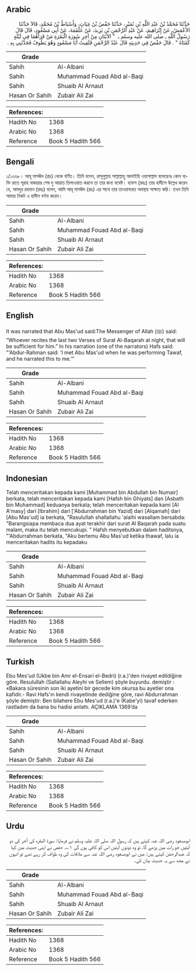 ## Arabic


<div dir="rtl" lang="ar" style={{fontSize:'larger',backgroundColor:'#f8f9fa',padding:20}}>
حَدَّثَنَا مُحَمَّدُ بْنُ عَبْدِ اللَّهِ بْنِ نُمَيْرٍ، حَدَّثَنَا حَفْصُ بْنُ غِيَاثٍ، وَأَسْبَاطُ بْنُ مُحَمَّدٍ، قَالاَ حَدَّثَنَا الأَعْمَشُ، عَنْ إِبْرَاهِيمَ، عَنْ عَبْدِ الرَّحْمَنِ بْنِ يَزِيدَ، عَنْ عَلْقَمَةَ، عَنْ أَبِي مَسْعُودٍ، قَالَ قَالَ رَسُولُ اللَّهِ ـ صلى الله عليه وسلم ـ ‏ "‏ الآيَتَانِ مِنْ آخِرِ سُورَةِ الْبَقَرَةِ مَنْ قَرَأَهُمَا فِي لَيْلَةٍ كَفَتَاهُ ‏"‏ ‏.‏ قَالَ حَفْصٌ فِي حَدِيثِهِ قَالَ عَبْدُ الرَّحْمَنِ فَلَقِيتُ أَبَا مَسْعُودٍ وَهُوَ يَطُوفُ فَحَدَّثَنِي بِهِ ‏.‏
</div>
<div style={{backgroundColor:'#f8f9fa',padding:20, marginBottom: 10}}><table> <thead> <tr> <th>Grade</th> <th></th> </tr> </thead> <tbody> <tr><td>Sahih</td><td>Al-Albani</td></tr><tr><td>Sahih</td><td>Muhammad Fouad Abd al-Baqi</td></tr><tr><td>Sahih</td><td>Shuaib Al Arnaut</td></tr><tr><td>Hasan Or Sahih</td><td>Zubair Ali Zai</td></tr></tbody></table><table> <thead> <tr> <th>References:</th> <th></th> </tr> </thead> <tbody><tr><td>Hadith No</td><td>1368</td></tr><tr><td>Arabic No</td><td>1368</td></tr><tr><td>Reference</td><td>Book 5 Hadith 566</td></tr></tbody></table></div>

## Bengali


<div dir="ltr" lang="bn" style={{fontSize:'larger',backgroundColor:'#f8f9fa',padding:20}}>
১/১৩৬৮। আবূ মাসঊদ (রাঃ) থেকে বর্ণিত। তিনি বলেন, রাসূলুল্লাহ সাল্লাল্লাহু আলাইহি ওয়াসাল্লাম বলেছেনঃ কোন ব্যক্তি রাতে সূরাহ বাকারার শেষ দু আয়াত তিলাওয়াত করলে তা তার জন্য যথেষ্ট। হাফস (রহঃ) তার হাদীসে উল্লেখ করেন যে, আবদুর রহমান (রহঃ) বলেন, আমি আবূ মাসঊদ (রাঃ) এর সাথে তার তাওয়াফরত অবস্থায় সাক্ষাত করি। তখন তিনি আমার নিকট এ হাদীস বর্ণনা করেন।
</div>
<div style={{backgroundColor:'#f8f9fa',padding:20, marginBottom: 10}}><table> <thead> <tr> <th>Grade</th> <th></th> </tr> </thead> <tbody> <tr><td>Sahih</td><td>Al-Albani</td></tr><tr><td>Sahih</td><td>Muhammad Fouad Abd al-Baqi</td></tr><tr><td>Sahih</td><td>Shuaib Al Arnaut</td></tr><tr><td>Hasan Or Sahih</td><td>Zubair Ali Zai</td></tr></tbody></table><table> <thead> <tr> <th>References:</th> <th></th> </tr> </thead> <tbody><tr><td>Hadith No</td><td>1368</td></tr><tr><td>Arabic No</td><td>1368</td></tr><tr><td>Reference</td><td>Book 5 Hadith 566</td></tr></tbody></table></div>

## English


<div dir="ltr" lang="en" style={{fontSize:'larger',backgroundColor:'#f8f9fa',padding:20}}>
It was narrated that Abu Mas'ud said:The Messenger of Allah (ﷺ) said: “Whoever recites the last two Verses of Surat Al-Baqarah at night, that will be sufficient for him.” In his narration (one of the narrators) Hafs said: “'Abdur-Rahman said: ‘I met Abu Mas'ud when he was performing Tawaf, and he narrated this to me.’”
</div>
<div style={{backgroundColor:'#f8f9fa',padding:20, marginBottom: 10}}><table> <thead> <tr> <th>Grade</th> <th></th> </tr> </thead> <tbody> <tr><td>Sahih</td><td>Al-Albani</td></tr><tr><td>Sahih</td><td>Muhammad Fouad Abd al-Baqi</td></tr><tr><td>Sahih</td><td>Shuaib Al Arnaut</td></tr><tr><td>Hasan Or Sahih</td><td>Zubair Ali Zai</td></tr></tbody></table><table> <thead> <tr> <th>References:</th> <th></th> </tr> </thead> <tbody><tr><td>Hadith No</td><td>1368</td></tr><tr><td>Arabic No</td><td>1368</td></tr><tr><td>Reference</td><td>Book 5 Hadith 566</td></tr></tbody></table></div>

## Indonesian


<div dir="ltr" lang="id" style={{fontSize:'larger',backgroundColor:'#f8f9fa',padding:20}}>
Telah menceritakan kepada kami [Muhammad bin Abdullah bin Numair] berkata, telah menceritakan kepada kami [Hafsh bin Ghiyats] dan [Asbath bin Muhammad] keduanya berkata; telah menceritakan kepada kami [Al A'masy] dari [Ibrahim] dari ['Abdurrahman bin Yazid] dari [Alqamah] dari [Abu Mas'ud] ia berkata, "Rasulullah shallallahu 'alaihi wasallam bersabda: "Barangsiapa membaca dua ayat terakhir dari surat Al Baqarah pada suatu malam, maka itu telah mencukupi. " Hafsh menyebutkan dalam haditsnya, "'Abdurrahman berkata, "Aku bertemu Abu Mas'ud ketika thawaf, lalu ia menceritakan hadits itu kepadaku
</div>
<div style={{backgroundColor:'#f8f9fa',padding:20, marginBottom: 10}}><table> <thead> <tr> <th>Grade</th> <th></th> </tr> </thead> <tbody> <tr><td>Sahih</td><td>Al-Albani</td></tr><tr><td>Sahih</td><td>Muhammad Fouad Abd al-Baqi</td></tr><tr><td>Sahih</td><td>Shuaib Al Arnaut</td></tr><tr><td>Hasan Or Sahih</td><td>Zubair Ali Zai</td></tr></tbody></table><table> <thead> <tr> <th>References:</th> <th></th> </tr> </thead> <tbody><tr><td>Hadith No</td><td>1368</td></tr><tr><td>Arabic No</td><td>1368</td></tr><tr><td>Reference</td><td>Book 5 Hadith 566</td></tr></tbody></table></div>

## Turkish


<div dir="ltr" lang="tr" style={{fontSize:'larger',backgroundColor:'#f8f9fa',padding:20}}>
Ebu Mes'ud (Ukbe bin Amr el-Ensari el-Bedri) (r.a.)'den rivayet edildiğine göre. Resulullah (Sallallahu Aleyhi ve Sellem) şöyle buyurdu. demiştir : «Bakara süresinin son iki ayetini bir gecede kim okursa bu ayetler ona kafidir.- Ravi Hafs'ın kendi rivayetinde dediğine göre, ravi Abdurrahman şöyle demiştir: Ben bilahere Ebu Mes'ud (r.a.)'e (Kabe'yi) tavaf ederken rastladım da bana bu hadisi anlattı. AÇIKLAMA 1369’da
</div>
<div style={{backgroundColor:'#f8f9fa',padding:20, marginBottom: 10}}><table> <thead> <tr> <th>Grade</th> <th></th> </tr> </thead> <tbody> <tr><td>Sahih</td><td>Al-Albani</td></tr><tr><td>Sahih</td><td>Muhammad Fouad Abd al-Baqi</td></tr><tr><td>Sahih</td><td>Shuaib Al Arnaut</td></tr><tr><td>Hasan Or Sahih</td><td>Zubair Ali Zai</td></tr></tbody></table><table> <thead> <tr> <th>References:</th> <th></th> </tr> </thead> <tbody><tr><td>Hadith No</td><td>1368</td></tr><tr><td>Arabic No</td><td>1368</td></tr><tr><td>Reference</td><td>Book 5 Hadith 566</td></tr></tbody></table></div>

## Urdu


<div dir="rtl" lang="ur" style={{fontSize:'larger',backgroundColor:'#f8f9fa',padding:20}}>
ابومسعود رضی اللہ عنہ کہتے ہیں کہ رسول اللہ صلی اللہ علیہ وسلم نے فرمایا: سورۃ البقرہ کی آخر کی دو آیتیں جو رات میں پڑھے گا، تو وہ دونوں آیتیں اس کو کافی ہوں گی ۱؎۔ حفص نے اپنی حدیث میں کہا کہ عبدالرحمٰن کہتے ہیں: میں نے ابومسعود رضی اللہ عنہ سے ملاقات کی وہ طواف کر رہے تھے تو انہوں نے مجھ سے یہ حدیث بیان کی۔
</div>
<div style={{backgroundColor:'#f8f9fa',padding:20, marginBottom: 10}}><table> <thead> <tr> <th>Grade</th> <th></th> </tr> </thead> <tbody> <tr><td>Sahih</td><td>Al-Albani</td></tr><tr><td>Sahih</td><td>Muhammad Fouad Abd al-Baqi</td></tr><tr><td>Sahih</td><td>Shuaib Al Arnaut</td></tr><tr><td>Hasan Or Sahih</td><td>Zubair Ali Zai</td></tr></tbody></table><table> <thead> <tr> <th>References:</th> <th></th> </tr> </thead> <tbody><tr><td>Hadith No</td><td>1368</td></tr><tr><td>Arabic No</td><td>1368</td></tr><tr><td>Reference</td><td>Book 5 Hadith 566</td></tr></tbody></table></div>